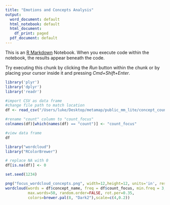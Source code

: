 ```yaml
---
title: "Emotions and Concepts Analysis"
output:
  word_document: default
  html_notebook: default
  html_document:
    df_print: paged
  pdf_document: default
---
```


This is an [R Markdown](http://rmarkdown.rstudio.com) Notebook. When you execute code within the notebook, the results appear beneath the code. 

Try executing this chunk by clicking the *Run* button within the chunk or by placing your cursor inside it and pressing *Cmd+Shift+Enter*. 


```r
library('plyr')
library('dplyr')
library('readr')

#import CSV as data frame
#change file path to match location
df <- read_csv("/Users/luke/Desktop/metamap/public_mm_lite/concept_counts.csv") 

#rename "count" column to "count_focus"
colnames(df)[which(names(df) == "count")] <- "count_focus"

#view data frame
df

```


```r
library("wordcloud")
library("RColorBrewer")

# replace NA with 0
df[is.na(df)] <- 0

set.seed(1234)

png("focus_wordcloud_concepts.png", width=12,height=12, units='in', res=200)
wordcloud(words = df$concept_name, freq = df$count_focus, min.freq = 3,
          max.words=50, random.order=FALSE, rot.per=0.35, 
          colors=brewer.pal(8, "Dark2"),scale=c(4,0.2))
```
